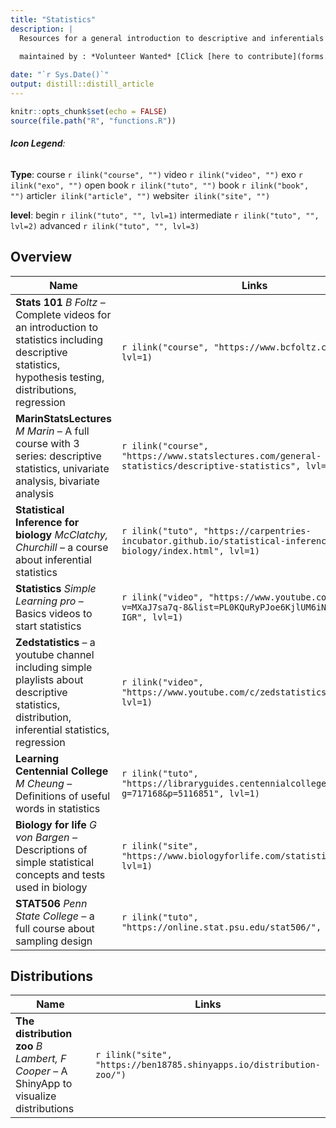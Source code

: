 ```yaml
---
title: "Statistics"
description: |
  Resources for a general introduction to descriptive and inferentials statistics
        
  maintained by : *Volunteer Wanted* [Click [here to contribute](forms.html)]{style="float:right"}

date: "`r Sys.Date()`"
output: distill::distill_article
---
```


```r
knitr::opts_chunk$set(echo = FALSE)
source(file.path("R", "functions.R"))
```
###### **Icon Legend**:
**Type**:
course `r ilink("course", "")`
video `r ilink("video", "")`
exo `r ilink("exo", "")`
open book `r ilink("tuto", "")`
book `r ilink("book", "")`
article`r ilink("article", "")`
website`r ilink("site", "")`

**level**: 
begin `r ilink("tuto", "", lvl=1)` intermediate `r ilink("tuto", "", lvl=2)` advanced `r ilink("tuto", "", lvl=3)`




## Overview

| Name                                      | Links |
|-------------------------------------------|-------|
|**Stats  101** *B Foltz* -- Complete videos for an introduction to statistics including descriptive statistics, hypothesis testing, distributions, regression|`r ilink("course", "https://www.bcfoltz.com/blog/", lvl=1)`|
|**MarinStatsLectures** *M Marin* -- A full course with 3 series: descriptive statistics, univariate analysis, bivariate analysis |`r ilink("course", "https://www.statslectures.com/general-statistics/descriptive-statistics", lvl=1)`|
|**Statistical Inference for biology** *McClatchy, Churchill* --  a course about inferential statistics|`r ilink("tuto", "https://carpentries-incubator.github.io/statistical-inference-for-biology/index.html", lvl=1)`|
|**Statistics** *Simple Learning pro* -- Basics videos to start statistics|`r ilink("video", "https://www.youtube.com/watch?v=MXaJ7sa7q-8&list=PL0KQuRyPJoe6KjlUM6iNYgt8d0DwI-IGR", lvl=1)`|
|**Zedstatistics** -- a youtube channel including simple playlists about descriptive statistics, distribution, inferential statistics, regression|`r ilink("video", "https://www.youtube.com/c/zedstatistics/playlists", lvl=1)`|
|**Learning Centennial College** *M Cheung* -- Definitions of useful words in statistics|`r ilink("tuto", "https://libraryguides.centennialcollege.ca/c.php?g=717168&p=5116851", lvl=1)`|
|**Biology for life** *G von Bargen* --  Descriptions of simple statistical concepts and tests used in biology |`r ilink("site", "https://www.biologyforlife.com/statistics.html", lvl=1)`|
|**STAT506** *Penn State College* -- a full course  about sampling design|`r ilink("tuto", "https://online.stat.psu.edu/stat506/", lvl=1)`|




## Distributions

| Name                                      | Links |
|-------------------------------------------|-------|
|**The distribution zoo** *B Lambert, F Cooper* -- A ShinyApp to visualize distributions |`r ilink("site", "https://ben18785.shinyapps.io/distribution-zoo/")` |

